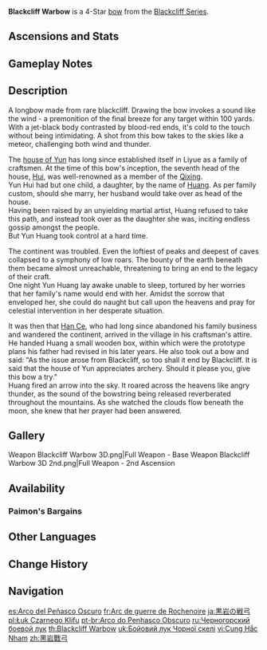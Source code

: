 {{Weapon Infobox
|title          = Black&shy;cliff War&shy;bow
|id             = 15408
|image          = <gallery>
Weapon_Blackcliff Warbow.png|Base
Weapon_Blackcliff Warbow 2nd.png|2nd Ascension
</gallery>
|type           = Bow
|series         = Blackcliff
|releaseDate    = 2020-11-01
|quality        = 4
|base_atk       = 44
|2nd_stat_type  = CRIT DMG
|2nd_stat       = 8%
|passive        = Press the Advantage
|effect         = After defeating an opponent, ATK is increased by (var1)% for 30s. This effect has a maximum of 3 stacks, and the duration of each stack is independent of the others.
|eff_rank1_var1 = 12
|eff_rank2_var1 = 15
|eff_rank3_var1 = 18
|eff_rank4_var1 = 21
|eff_rank5_var1 = 24
|eff_att1       = ATK
|obtain         = Paimon's Bargains
}}
{{Description|A bow made of blackstone that features extremely sturdy bow limbs. It requires an archer with a strong bow arm to use.}}
'''Blackcliff Warbow''' is a 4-Star [[bow]] from the [[Blackcliff Series]].

==Ascensions and Stats==
{{Weapon Ascensions and Stats
|ascendMat1 = Luminous Sands from Guyun
|ascendMat2 = Lustrous Stone from Guyun
|ascendMat3 = Relic from Guyun
|ascendMat4 = Divine Body from Guyun
|bossMat1   = Hunter's Sacrificial Knife
|bossMat2   = Agent's Sacrificial Knife
|bossMat3   = Inspector's Sacrificial Knife
|commonMat1 = Whopperflower Nectar
|commonMat2 = Shimmering Nectar
|commonMat3 = Energy Nectar
}}

==Gameplay Notes==
{{Transclude|Blackcliff Series|Gameplay Notes}}

==Description==
A longbow made from rare blackcliff. Drawing the bow invokes a sound like the wind - a premonition of the final breeze for any target within 100 yards.<br>
With a jet-black body contrasted by blood-red ends, it's cold to the touch without being intimidating. A shot from this bow takes to the skies like a meteor, challenging both wind and thunder.

The [[Yun Family|house of Yun]] has long since established itself in Liyue as a family of craftsmen. At the time of this bow's inception, the seventh head of the house, [[Yun Hui|Hui]], was well-renowned as a member of the [[Liyue Qixing|Qixing]].<br>
Yun Hui had but one child, a daughter, by the name of [[Yun Huang|Huang]]. As per family custom, should she marry, her husband would take over as head of the house.<br>
Having been raised by an unyielding martial artist, Huang refused to take this path, and instead took over as the daughter she was, inciting endless gossip amongst the people.<br>
But Yun Huang took control at a hard time.

The continent was troubled. Even the loftiest of peaks and deepest of caves collapsed to a symphony of low roars. The bounty of the earth beneath them became almost unreachable, threatening to bring an end to the legacy of their craft.<br>
One night Yun Huang lay awake unable to sleep, tortured by her worries that her family's name would end with her. Amidst the sorrow that enveloped her, she could do naught but call upon the heavens and pray for celestial intervention in her desperate situation.

It was then that [[Han Ce]], who had long since abandoned his family business and wandered the continent, arrived in the village in his craftsman's attire.<br>
He handed Huang a small wooden box, within which were the prototype plans his father had revised in his later years. He also took out a bow and said: "As the issue arose from Blackcliff, so too shall it end by Blackcliff. It is said that the house of Yun appreciates archery. Should it please you, give this bow a try."<br>
Huang fired an arrow into the sky. It roared across the heavens like angry thunder, as the sound of the bowstring being released reverberated throughout the mountains. As she watched the clouds flow beneath the moon, she knew that her prayer had been answered.

==Gallery==
<gallery>
Weapon Blackcliff Warbow 3D.png|Full Weapon - Base
Weapon Blackcliff Warbow 3D 2nd.png|Full Weapon - 2nd Ascension
</gallery>

==Availability==
===Paimon's Bargains===
{{Paimon's Bargains History}}

==Other Languages==
{{Other Languages
|1_en      = Blackcliff Warbow
|1_zhs     = 黑岩战弓
|1_zhs_rm  = Hēiyán Zhàngōng
|1_zht     = 黑岩戰弓
|1_zht_rm  = Hēiyán Zhàngōng
|1_zh_tl   = {{Lex|Blackcliff|zh}} Warbow
|1_ja      = 黒岩の戦弓
|1_ja_rm   = Kokugan no Senkyuu{{Assumed}}
|1_ja_tl   = {{Lex|Blackcliff|ja}} Warbow
|1_ko      = {{tt|흑암|黑岩}} 배틀 보우
|1_ko_tl   = {{Lex|Blackcliff|ko}} Battle Bow
|1_es      = Arco del Peñasco Oscuro
|1_es_tl   = {{Lex|Blackcliff|es}} Bow
|1_fr      = Arc de guerre de Rochenoire
|1_fr_tl   = {{Lex|Blackcliff|fr}} Warbow
|1_ru      = Черногорский боевой лук
|1_ru_tl   = {{Lex|Blackcliff|ru}} Battle Bow
|1_th      = Blackcliff Warbow
|1_vi      = {{tt|Cung Hắc Nham|弓黑岩}}
|1_vi_tl   = {{Lex|Blackcliff|vi}} Bow
|1_de      = Schwarzstein-Kriegsbogen
|1_de_tl   = {{Lex|Blackcliff|de}} Warbow
|1_id      = Blackcliff Warbow
|1_pt      = Arco do Penhasco Obscuro
|1_pt_tl   = {{Lex|Blackcliff|pt}} Bow
|1_tr      = Kara Kaya Savaş Yayı
|1_tr_tl   = {{Lex|Blackcliff|tr}} War Bow
|1_it      = Arco da guerra di Rupenera
|1_it_tl   = {{Lex|Blackcliff|it}} Warbow

|Transclude=Blackcliff Series#2
}}

==Change History==
{{Change History|1.0}}

==Navigation==
{{Weapons by Series Navbox|series=Blackcliff}}
{{Weapon Navbox|Bows}}

[[es:Arco del Peñasco Oscuro]]
[[fr:Arc de guerre de Rochenoire]]
[[ja:黒岩の戦弓]]
[[pl:Łuk Czarnego Klifu]]
[[pt-br:Arco do Penhasco Obscuro]]
[[ru:Черногорский боевой лук]]
[[th:Blackcliff Warbow]]
[[uk:Бойовий лук Чорної скелі]]
[[vi:Cung Hắc Nham]]
[[zh:黑岩戰弓]]